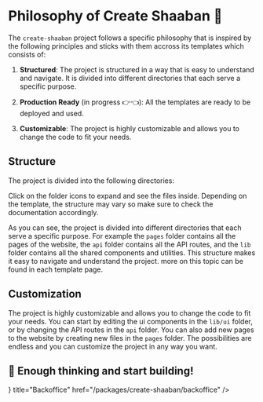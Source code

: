 
# Philosophy of Create Shaaban 🔮

The `create-shaaban` project follows a specific philosophy that is inspired by the
following principles and sticks with them accross its templates which consists of:

1. **Structured**: The project is structured in a way that is easy to understand and
   navigate. It is divided into different directories that each serve a specific purpose.

2. **Production Ready** (in progress 👉👈): All the templates are ready to be deployed and
   used.

3. **Customizable**: The project is highly customizable and allows you to change the code
   to fit your needs.

## Structure

The project is divided into the following directories:

<Callout type="info" emoji="ℹ️">
  Click on the folder icons to expand and see the files inside.
</Callout>

<FileTree>
  <FileTree.Folder name="api">
    <FileTree.Folder name="users">
      <FileTree.File name="create" />
      <FileTree.File name="get" />
      <FileTree.File name="update" />
      <FileTree.File name="delete" />
    </FileTree.Folder>
    <FileTree.Folder name="posts">
      <FileTree.File name="create" />
      <FileTree.File name="get" />
      <FileTree.File name="update" />
      <FileTree.File name="delete" />
    </FileTree.Folder>
  </FileTree.Folder>
  <FileTree.Folder name="lib">
    <FileTree.Folder name="components">
      <FileTree.File name="header" />
      <FileTree.File name="footer" />
      <FileTree.File name="post" />
    </FileTree.Folder>
    <FileTree.Folder name="ui">
      <FileTree.File name="label" />
      <FileTree.File name="button" />
      <FileTree.File name="avatar" />
    </FileTree.Folder>
    <FileTree.Folder name="hooks" />
    <FileTree.Folder name="types" />
    <FileTree.Folder name="utils" />
  </FileTree.Folder>
  <FileTree.Folder name="pages" defaultOpen>
    <FileTree.File name="home" />
    <FileTree.File name="about" />
  </FileTree.Folder>
</FileTree>

<Callout type="warning" emoji="⚠️">
  Depending on the template, the structure may vary so make sure to check the
  documentation accordingly.
</Callout>

As you can see, the project is divided into different directories that each serve a
specific purpose. For example the `pages` folder contains all the pages of the website,
the `api` folder contains all the API routes, and the `lib` folder contains all the shared
components and utilities. This structure makes it easy to navigate and understand the
project. more on this topic can be found in each template page.

## Customization

The project is highly customizable and allows you to change the code to fit your needs.
You can start by editing the ui components in the `lib/ui` folder, or by changing the API
routes in the `api` folder. You can also add new pages to the website by creating new
files in the `pages` folder. The possibilities are endless and you can customize the
project in any way you want.

## 🚀 Enough thinking and start building!

<Cards>
  <Card title="CLI" href="/packages/create-shaaban/getting-started" />
  <Card
    icon={<ReactLogo />}
    title="Backoffice"
    href="/packages/create-shaaban/backoffice"
  />
</Cards>
